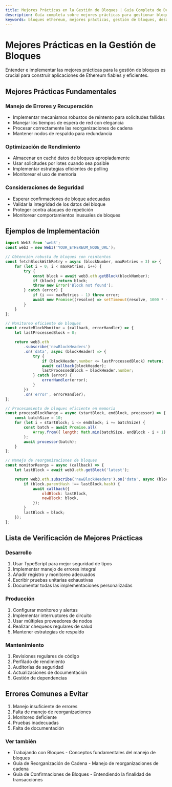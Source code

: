 ```yaml
---
title: Mejores Prácticas en la Gestión de Bloques | Guía Completa de Desarrollo en Ethereum
description: Guía completa sobre mejores prácticas para gestionar bloques de Ethereum, incluyendo manejo robusto de errores, optimización de rendimiento, consideraciones de seguridad y ejemplos de implementación en producción.
keywords: bloques ethereum, mejores prácticas, gestión de bloques, desarrollo blockchain, reorgs ethereum, confirmación de transacciones, optimización de gas, gestión de nodos ethereum, procesamiento de bloques, ethereum en producción
---
```


# Mejores Prácticas en la Gestión de Bloques

Entender e implementar las mejores prácticas para la gestión de bloques es crucial para construir aplicaciones de Ethereum fiables y eficientes.

## Mejores Prácticas Fundamentales

### Manejo de Errores y Recuperación

- Implementar mecanismos robustos de reintento para solicitudes fallidas
- Manejar los tiempos de espera de red con elegancia
- Procesar correctamente las reorganizaciones de cadena
- Mantener nodos de respaldo para redundancia

### Optimización de Rendimiento

- Almacenar en caché datos de bloques apropiadamente
- Usar solicitudes por lotes cuando sea posible
- Implementar estrategias eficientes de polling
- Monitorear el uso de memoria

### Consideraciones de Seguridad

- Esperar confirmaciones de bloque adecuadas
- Validar la integridad de los datos del bloque
- Proteger contra ataques de repetición
- Monitorear comportamientos inusuales de bloques

## Ejemplos de Implementación

```javascript
import Web3 from 'web3';
const web3 = new Web3('YOUR_ETHEREUM_NODE_URL');

// Obtención robusta de bloques con reintentos
const fetchBlockWithRetry = async (blockNumber, maxRetries = 3) => {
	for (let i = 0; i < maxRetries; i++) {
		try {
			const block = await web3.eth.getBlock(blockNumber);
			if (block) return block;
			throw new Error('Block not found');
		} catch (error) {
			if (i === maxRetries - 1) throw error;
			await new Promise((resolve) => setTimeout(resolve, 1000 * (i + 1)));
		}
	}
};

// Monitoreo eficiente de bloques
const createBlockMonitor = (callback, errorHandler) => {
	let lastProcessedBlock = 0;

	return web3.eth
		.subscribe('newBlockHeaders')
		.on('data', async (blockHeader) => {
			try {
				if (blockHeader.number <= lastProcessedBlock) return;
				await callback(blockHeader);
				lastProcessedBlock = blockHeader.number;
			} catch (error) {
				errorHandler(error);
			}
		})
		.on('error', errorHandler);
};

// Procesamiento de bloques eficiente en memoria
const processBlockRange = async (startBlock, endBlock, processor) => {
	const batchSize = 10;
	for (let i = startBlock; i <= endBlock; i += batchSize) {
		const batch = await Promise.all(
			Array.from({ length: Math.min(batchSize, endBlock - i + 1) }, (_, index) => fetchBlockWithRetry(i + index)),
		);
		await processor(batch);
	}
};

// Manejo de reorganizaciones de bloques
const monitorReorgs = async (callback) => {
	let lastBlock = await web3.eth.getBlock('latest');

	return web3.eth.subscribe('newBlockHeaders').on('data', async (block) => {
		if (block.parentHash !== lastBlock.hash) {
			await callback({
				oldBlock: lastBlock,
				newBlock: block,
			});
		}
		lastBlock = block;
	});
};
```

## Lista de Verificación de Mejores Prácticas

### Desarrollo

1. Usar TypeScript para mejor seguridad de tipos
2. Implementar manejo de errores integral
3. Añadir registro y monitoreo adecuados
4. Escribir pruebas unitarias exhaustivas
5. Documentar todas las implementaciones personalizadas

### Producción

1. Configurar monitoreo y alertas
2. Implementar interruptores de circuito
3. Usar múltiples proveedores de nodos
4. Realizar chequeos regulares de salud
5. Mantener estrategias de respaldo

### Mantenimiento

1. Revisiones regulares de código
2. Perfilado de rendimiento
3. Auditorías de seguridad
4. Actualizaciones de documentación
5. Gestión de dependencias

## Errores Comunes a Evitar

1. Manejo insuficiente de errores
2. Falta de manejo de reorganizaciones
3. Monitoreo deficiente
4. Pruebas inadecuadas
5. Falta de documentación

### Ver también

- <Link to="/docs/ethereum/guides/working-with-blocks" title="Aprende técnicas fundamentales para trabajar con bloques de Ethereum">Trabajando con Bloques</Link> - Conceptos fundamentales del manejo de bloques
- <Link to="/docs/ethereum/guides/chain-reorganization" title="Aprende cómo manejar la reestructuración de la blockchain de Ethereum">Guía de Reorganización de Cadena</Link> - Manejo de reorganizaciones de cadena
- <Link to="/docs/ethereum/guides/block-confirmations" title="Entendiendo la finalidad de transacciones y seguridad de confirmación en Ethereum">Guía de Confirmaciones de Bloques</Link> - Entendiendo la finalidad de transacciones

